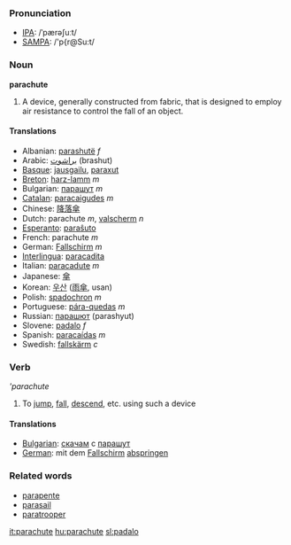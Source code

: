 ===Pronunciation===
*[[w:IPA|IPA]]: /ˈpærəʃuːt/
*[[w:SAMPA|SAMPA]]: /'p{r@Su:t/
===Noun===
'''parachute'''

#A device, generally constructed from fabric, that is designed to employ air resistance to control the fall of an object.

====Translations====
*Albanian: [[parashutë]] ''f''
*Arabic: [[براشوت]] (brashut)
*[[Basque]]: [[jausgailu]], [[paraxut]]
*[[Breton]]: [[harz-lamm]] ''m''
*Bulgarian: [[парашут]] ''m''
*[[Catalan]]: [[paracaigudes]] ''m''
*Chinese: [[降落傘]]
*Dutch: parachute ''m'', [[valscherm]] ''n''
*[[Esperanto]]: [[paraŝuto]]
*French: parachute ''m''
*German: [[Fallschirm]] ''m''
*[[Interlingua]]: [[paracadita]]
*Italian: [[paracadute]] ''m''
*Japanese: [[傘]]
*Korean: [[우산]] ([[雨傘]], usan)
*Polish: [[spadochron]] ''m''
*Portuguese: [[pára-quedas]] ''m''
*Russian: [[парашют]] (parashyut)
*Slovene: [[padalo]] ''f''
*Spanish: [[paracaídas]] ''m''
*Swedish: [[fallskärm]] ''c''

===Verb===
'''parachute''

#To [[jump]], [[fall]], [[descend]], etc. using such a device

====Translations====
*[[Bulgarian]]: [[скачам]] с [[парашут]]
*[[German]]: mit dem [[Fallschirm]] [[abspringen]]

===Related words===
*[[parapente]]
*[[parasail]]
*[[paratrooper]]

[[it:parachute]]
[[hu:parachute]]
[[sl:padalo]]